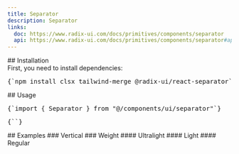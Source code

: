 ```yaml
---
title: Separator
description: Separator
links:
  doc: https://www.radix-ui.com/docs/primitives/components/separator
  api: https://www.radix-ui.com/docs/primitives/components/separator#api-reference
---
```


<ComponentPreview name="separator-demo" />
## Installation
<div className="not-prose px-4 md:px-0">
  <Step>
    <StepItem title="Install Dependencies">
      First, you need to install dependencies:
      <Pre>{`npm install clsx tailwind-merge @radix-ui/react-separator`}</Pre>
    </StepItem>
    <StepItem title="Create utils.ts">
      <ComponentUtilsText />
      <ComponentUtils />
    </StepItem>
    <StepItem title="Create Separator Component">
      <ComponentSource name="separator-demo" />
    </StepItem>
  </Step>
</div>
## Usage
<div className="not-prose space-y-6">
  <Pre>{`import { Separator } from "@/components/ui/separator"`}</Pre>
  <Pre>{`<Separator />`}</Pre>
</div>
## Examples 
### Vertical
<ComponentPreview name="separator-demo" variant="vertical" />
### Weight
#### Ultralight
<ComponentPreview name="separator-demo" variant="ultralight" />
#### Light
<ComponentPreview name="separator-demo" variant="light" />
#### Regular
<ComponentPreview name="separator-demo" variant="regular" />

